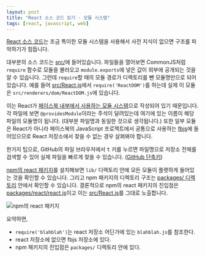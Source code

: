 ```yaml
---
layout: post
title: "React 소스 코드 읽기 - 모듈 시스템"
tags: [react, javascript, web]
---
```



<TOC />

[React 소스 코드](https://github.com/facebook/react)는 조금 특이한 모듈 시스템을 사용해서 사전 지식이 없으면 구조를 파악하기가 힘듭니다.

대부분의 소스 코드는 [src/](https://github.com/facebook/react/tree/v15.0.0-rc.1/src)에 들어있습니다. 파일들을 열어보면 CommonJS처럼 `require` 함수로 모듈을 불러오고 `module.exports`에 넣은 값이 외부에 공개되는 것을 알 수 있습니다. 그런데 `require`할 때의 모듈 경로가 디렉토리를 뺀 모듈명만으로 되어있습니다. 예를 들어 [src/React.js](https://github.com/facebook/react/blob/v15.0.0-rc.1/src/React.js)에서 `require('ReactDOM')`를 하는데 실제 이 모듈은 `src/renderers/dom/ReactDOM.js`에 있습니다.

이는 React가 [페이스북 내부에서 사용하는 모듈 시스템](https://github.com/facebook/node-haste)으로 작성되어 있기 때문입니다. 각 파일에 보면 `@providesModule`이라는 주석이 달려있는데 여기에 있는 이름이 해당 파일의 모듈명이 됩니다. (대부분 파일명과 동일한 것으로 생각됩니다.) 또한 일부 모듈은 React가 아니라 페이스북의 JavaScript 프로젝트에서 공통으로 사용하는 [fbjs](https://github.com/facebook/fbjs)에 들어있으므로 React 저장소에서 찾을 수 없는 경우 살펴봐야 합니다.

한가지 팁으로, GitHub의 파일 브라우저에서 <kbd>t</kbd> 키를 누르면 파일명으로 저장소 전체를 검색할 수 있어 실제 파일을 빠르게 찾을 수 있습니다. ([GitHub 단축키](https://help.github.com/articles/using-keyboard-shortcuts/#source-code-browsing))

[npm의 react 패키지](https://www.npmjs.com/package/react)를 설치해보면 `lib/` 디렉토리 안에 모든 모듈이 플랫하게 들어있는 것을 확인할 수 있습니다. 그리고 npm 패키지의 디렉토리 구조는 [packages/ 디렉토리](https://github.com/facebook/react/tree/v15.0.0-rc.1/packages/react) 안에서 확인할 수 있습니다. 결론적으로 npm의 react 패키지의 진입점은 [packages/react/react.js](https://github.com/facebook/react/blob/v15.0.0-rc.1/packages/react/react.js)이고 이는 [src/React.js](https://github.com/facebook/react/blob/v15.0.0-rc.1/src/React.js)를 그대로 노출합니다.

![npm의 react 패키지](/public/img/2016-03-npm-react.png)

요약하면,

* `require('blahblah')`는 react 저장소 어딘가에 있는 `blahblah.js`를 참조한다.
* react 저장소에 없으면 fbjs 저장소에 있다.
* npm 패키지의 진입점은 `packages/` 디렉토리 안에 있다.
